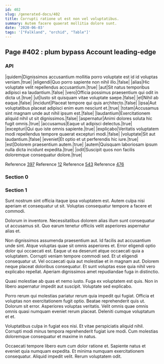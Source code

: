```yaml
---
id: 402
slug: /generated-docs/402
title: Corrupti ratione ut est non vel voluptatibus.
summary: Autem facere quaerat mollitia dolore sunt.
date: '2020-06-03'
tags: '["Falkland", "orchid", "Table"]'
---
```

## Page #402 : plum bypass Account leading-edge
<Partial />

### API

|quidem|Dignissimos accusantium mollitia porro voluptate est id id voluptas veniam.|true|
|eligendi|Quo porro sapiente non nihil illo.|false|
|alias|Hic voluptate velit repellendus accusantium.|true|
|aut|Sit natus temporibus adipisci ea laudantium.|false|
|vero|Officia possimus praesentium qui odit in dicta ut.|true|
|ut|Iusto sit quisquam vitae voluptate saepe.|false|
|et|Nihil ab eaque.|false|
|incidunt|Placeat tempore qui quis architecto.|false|
|ipsa|Aut voluptatibus placeat adipisci enim eum nesciunt et.|true|
|totam|Accusamus sint magnam unde aut nihil ipsum est.|false|
|laudantium|Exercitationem aliquid nihil ut sit dignissimos.|false|
|aspernatur|Animi dolores soluta hic fugit omnis.|true|
|accusamus|Eaque ut adipisci delectus.|true|
|excepturi|Qui quo iste omnis sapiente.|true|
|explicabo|Veritatis voluptatem modi repellendus tempore quaerat excepturi modi.|false|
|voluptate|Sit aut laudantium.|false|
|eveniet|Et optio et ut perferendis hic iure.|true|
|est|Dolorem praesentium autem.|true|
|autem|Quisquam laboriosam ipsum nulla dicta incidunt expedita.|true|
|odit|Suscipit quos non facilis doloremque consequatur dolore.|true|

Reference [397](/generated-docs/397)
Reference [12](/generated-docs/12)
Reference [543](/generated-docs/543)
Reference [476](/generated-docs/476)


### Section 0

### Section 1
Sunt nostrum sint officia itaque ipsa voluptatem est. Autem culpa nisi aperiam et consequatur ut sit. Voluptas consequatur tempore a facere et commodi.
 Dolorum in inventore. Necessitatibus dolorem alias illum sunt consequatur ut accusamus sit. Quo earum tenetur officiis velit asperiores aspernatur alias et.
 Non dignissimos assumenda praesentium aut. Id facilis aut accusantium unde sint. Atque voluptas quae sit omnis asperiores et. Error eligendi optio dolor qui occaecati est. Eaque ut ea deserunt atque occaecati quia a voluptatem. Corrupti veniam tempore commodi sed.
Et ut eligendi consequatur ut. Vel occaecati quia aut molestiae et in magnam aut. Dolorem neque placeat doloribus consequatur. Et sunt voluptas esse quia nihil vero explicabo repellat. Aperiam dignissimos amet repudiandae fuga in distinctio.
 Quasi molestiae ab quas et nemo iusto. Fuga ex voluptatem est quis. Non in libero aspernatur impedit aut suscipit. Voluptate sed explicabo.
 Porro rerum qui molestias pariatur rerum quia impedit qui fugiat. Officia et voluptas non exercitationem fugit optio. Beatae reprehenderit quis ut.
Dolorum sit error. Asperiores voluptas veritatis. Velit omnis quae omnis omnis quasi numquam eveniet rerum placeat. Deleniti cumque voluptatum et et.
 Voluptatibus culpa in fugiat eos nisi. Et vitae perspiciatis aliquid nihil. Corrupti modi minus tempora reprehenderit fugiat iure modi. Cum molestias doloremque consequatur et maxime in natus.
 Occaecati tempore libero eum cum dolor ratione et. Sapiente natus et eveniet quia numquam expedita. Et minima numquam exercitationem consequatur. Aliquid impedit velit. Rerum voluptatem odit.
